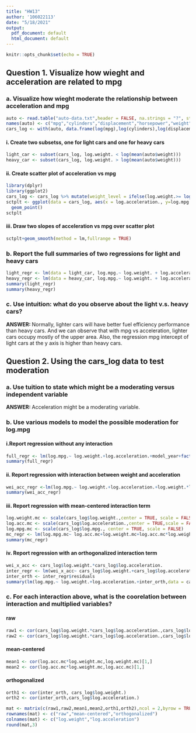 ```yaml
---
title: "HW13"
author: '106022113'
date: "5/18/2021"
output:
  pdf_document: default
  html_document: default
---
```


```r
knitr::opts_chunk$set(echo = TRUE)
```

## Question 1. Visualize how wieght  and acceleration are related to mpg
### a. Visualize how wieght moderate the relationship between acceleration and mpg
```r
auto <- read.table("auto-data.txt",header = FALSE, na.strings = "?", stringsAsFactors = F)
names(auto) <- c("mpg","cylinders","displacement","horsepower","weight","acceleration","model_year","origin","car_name")
cars_log <- with(auto, data.frame(log(mpg),log(cylinders),log(displacement),log(horsepower),log(weight),log(acceleration),model_year,origin))
```

#### i. Create two subsetss, one for light cars and one for heavy cars
```r
light_car <- subset(cars_log, log.weight. < log(mean(auto$weight)))
heavy_car <- subset(cars_log, log.weight. > log(mean(auto$weight)))
```    

#### ii. Create scatter plot of acceleration vs mpg
```r
library(dplyr)
library(ggplot2)
cars_log <- cars_log %>% mutate(weight_level = ifelse(log.weight.>= log(mean(auto$weight)),"heavy", "light"))
sctplt <- ggplot(data = cars_log, aes(x = log.acceleration., y=log.mpg., col = factor(weight_level)))+
  geom_point()
sctplt
```

#### iii. Draw two slopes of acceleration vs mpg over scatter plot
```r
sctplt+geom_smooth(method = lm,fullrange = TRUE)
```

### b. Report the full summaries of two regressions for light and heavy cars
```r
light_regr <- lm(data = light_car, log.mpg.~ log.weight. + log.acceleration. + model_year + factor(origin))
heavy_regr <- lm(data = heavy_car, log.mpg.~ log.weight. + log.acceleration. + model_year + factor(origin))
summary(light_regr)
summary(heavy_regr)
```

### c. Use intuition: what do you observe about the light v.s. heavy cars?
**ANSWER: ** Normally, lighter cars will have better fuel efficiency performance than heavy cars. And we can observe that with mpg vs acceleration, lighter cars occupy mostly of the upper area. Also, the regression mpg intercept of light cars at the y axis is higher than heavy cars.


## Question 2. Using the cars_log data to test moderation
### a. Use tuition to state which might be a moderating versus independent variable
**ANSWER: ** Acceleration might be a moderating variable.

### b. Use various models to model the possible moderation for log.mpg
#### i.Report regression without any interaction
```r
full_regr <- lm(log.mpg.~ log.weight.+log.acceleration.+model_year+factor(origin),data = cars_log)
summary(full_regr)
```
#### ii. Report regression with interaction between weight and acceleration
```r
wei_acc_regr <-lm(log.mpg.~ log.weight.+log.acceleration.+log.weight.*log.acceleration.,data = cars_log)
summary(wei_acc_regr)
```

#### iii. Report regression with mean-centered interaction term
```r
log.weight.mc <- scale(cars_log$log.weight.,center = TRUE, scale = FALSE)
log.acc.mc <- scale(cars_log$log.acceleration.,center = TRUE,scale = FALSE)
log.mpg.mc <- scale(cars_log$log.mpg., center = TRUE, scale = FALSE)
mc_regr <- lm(log.mpg.mc~ log.acc.mc+log.weight.mc+log.acc.mc*log.weight.mc)
summary(mc_regr)
```

#### iv. Report regression with an orthogonalized interaction term
```r
wei_x_acc <- cars_log$log.weight.*cars_log$log.acceleration.
inter_regr <- lm(wei_x_acc~ cars_log$log.weight.+cars_log$log.acceleration.)
inter_orth <- inter_regr$residuals
summary(lm(log.mpg.~ log.weight.+log.acceleration.+inter_orth,data = cars_log))
```

### c. For each interaction above, what is the coorelation between interaction and multiplied variables?
#### raw
```r
raw1 <- cor(cars_log$log.weight.*cars_log$log.acceleration.,cars_log$log.weight.)
raw2 <- cor(cars_log$log.weight.*cars_log$log.acceleration.,cars_log$log.acceleration.)
```

#### mean-centered
```r
mean1 <- cor(log.acc.mc*log.weight.mc,log.weight.mc)[1,]
mean2 <- cor(log.acc.mc*log.weight.mc,log.acc.mc)[1,]
```

#### orthogonalized 
```r
orth1 <- cor(inter_orth, cars_log$log.weight.)
orth2 <- cor(inter_orth,cars_log$log.acceleration.)
```

```r
mat <- matrix(c(raw1,raw2,mean1,mean2,orth1,orth2),ncol = 2,byrow = TRUE)
rownames(mat) <- c("raw","mean-centered","orthogonalized")
colnames(mat) <- c("log.weight","log.acceleration")
round(mat,3)
```